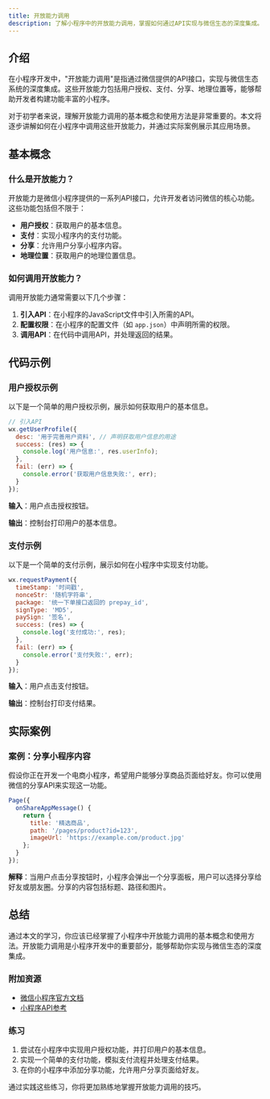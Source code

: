 ```yaml
---
title: 开放能力调用
description: 了解小程序中的开放能力调用，掌握如何通过API实现与微信生态的深度集成。
---
```


## 介绍

在小程序开发中，"开放能力调用"是指通过微信提供的API接口，实现与微信生态系统的深度集成。这些开放能力包括用户授权、支付、分享、地理位置等，能够帮助开发者构建功能丰富的小程序。

对于初学者来说，理解开放能力调用的基本概念和使用方法是非常重要的。本文将逐步讲解如何在小程序中调用这些开放能力，并通过实际案例展示其应用场景。

## 基本概念

### 什么是开放能力？

开放能力是微信小程序提供的一系列API接口，允许开发者访问微信的核心功能。这些功能包括但不限于：

- **用户授权**：获取用户的基本信息。
- **支付**：实现小程序内的支付功能。
- **分享**：允许用户分享小程序内容。
- **地理位置**：获取用户的地理位置信息。

### 如何调用开放能力？

调用开放能力通常需要以下几个步骤：

1. **引入API**：在小程序的JavaScript文件中引入所需的API。
2. **配置权限**：在小程序的配置文件（如 `app.json`）中声明所需的权限。
3. **调用API**：在代码中调用API，并处理返回的结果。

## 代码示例

### 用户授权示例

以下是一个简单的用户授权示例，展示如何获取用户的基本信息。

```javascript
// 引入API
wx.getUserProfile({
  desc: '用于完善用户资料', // 声明获取用户信息的用途
  success: (res) => {
    console.log('用户信息:', res.userInfo);
  },
  fail: (err) => {
    console.error('获取用户信息失败:', err);
  }
});
```

**输入**：用户点击授权按钮。

**输出**：控制台打印用户的基本信息。

### 支付示例

以下是一个简单的支付示例，展示如何在小程序中实现支付功能。

```javascript
wx.requestPayment({
  timeStamp: '时间戳',
  nonceStr: '随机字符串',
  package: '统一下单接口返回的 prepay_id',
  signType: 'MD5',
  paySign: '签名',
  success: (res) => {
    console.log('支付成功:', res);
  },
  fail: (err) => {
    console.error('支付失败:', err);
  }
});
```

**输入**：用户点击支付按钮。

**输出**：控制台打印支付结果。

## 实际案例

### 案例：分享小程序内容

假设你正在开发一个电商小程序，希望用户能够分享商品页面给好友。你可以使用微信的分享API来实现这一功能。

```javascript
Page({
  onShareAppMessage() {
    return {
      title: '精选商品',
      path: '/pages/product?id=123',
      imageUrl: 'https://example.com/product.jpg'
    };
  }
});
```

**解释**：当用户点击分享按钮时，小程序会弹出一个分享面板，用户可以选择分享给好友或朋友圈。分享的内容包括标题、路径和图片。

## 总结

通过本文的学习，你应该已经掌握了小程序中开放能力调用的基本概念和使用方法。开放能力调用是小程序开发中的重要部分，能够帮助你实现与微信生态的深度集成。

### 附加资源

- [微信小程序官方文档](https://developers.weixin.qq.com/miniprogram/dev/framework/)
- [小程序API参考](https://developers.weixin.qq.com/miniprogram/dev/api/)

### 练习

1. 尝试在小程序中实现用户授权功能，并打印用户的基本信息。
2. 实现一个简单的支付功能，模拟支付流程并处理支付结果。
3. 在你的小程序中添加分享功能，允许用户分享页面给好友。

通过实践这些练习，你将更加熟练地掌握开放能力调用的技巧。
